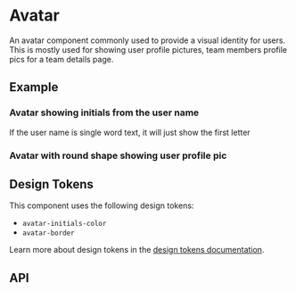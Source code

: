 
<Meta title="Docs/Components/Elements/Avatar" />

# Avatar
An avatar component commonly used to provide a visual identity for users. This is mostly used for showing user profile pictures,
team members profile pics for a team details page.

## Example
### Avatar showing initials from the user name
If the user name is single word text, it will just show the first letter
<Canvas sourceState="shown" of={AvatarStories.Default}/>

### Avatar with round shape showing user profile pic
<Canvas of={AvatarStories.RoundedWithImage}/>

## Design Tokens
This component uses the following design tokens:

- `avatar-initials-color`
- `avatar-border`

Learn more about design tokens in the [design tokens documentation](?path=/story/docs-design-tokens-getting-started--page).

## API
<ArgTypes of={Avatar} />
